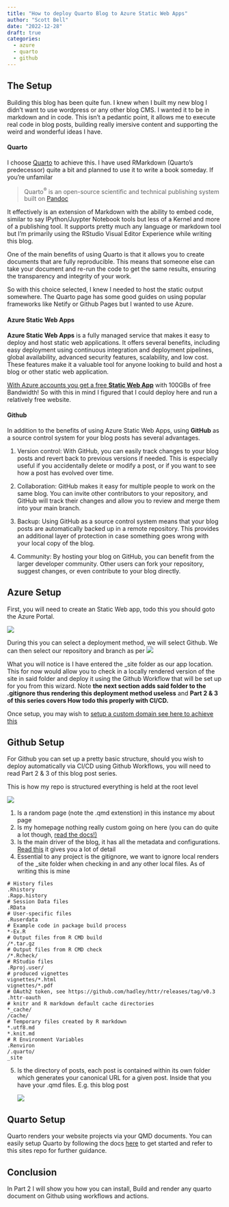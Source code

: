 ---
title: "How to deploy Quarto Blog to Azure Static Web Apps"
author: "Scott Bell"
date: "2022-12-28"
draft: true
categories: 
  - azure
  - quarto 
  - github 
---

## The Setup

Building this blog has been quite fun. I knew when I built my new blog I didn't want to use wordpress or any other blog CMS. I wanted it to be in markdown and in code. This isn't a pedantic point, it allows me to execute real code in blog posts, building really imersive content and supporting the weird and wonderful ideas I have.

#### Quarto

I choose [Quarto](https://quarto.org/) to achieve this. I have used RMarkdown (Quarto's predecessor) quite a bit and planned to use it to write a book someday. If you're unfamilar

> Quarto^®^ is an open-source scientific and technical publishing system built on [Pandoc](https://pandoc.org/)

It effectively is an extension of Markdown with the ability to embed code, similar to say IPython/Juypter Notebook tools but less of a Kernel and more of a publishing tool. It supports pretty much any language or markdown tool but I'm primarily using the RStudio Visual Editor Experience while writing this blog.

One of the main benefits of using Quarto is that it allows you to create documents that are fully reproducible. This means that someone else can take your document and re-run the code to get the same results, ensuring the transparency and integrity of your work.

So with this choice selected, I knew I needed to host the static output somewhere. The Quarto page has some good guides on using popular frameworks like Netify or Github Pages but I wanted to use Azure.

#### Azure Static Web Apps

**Azure Static Web Apps** is a fully managed service that makes it easy to deploy and host static web applications. It offers several benefits, including easy deployment using continuous integration and deployment pipelines, global availability, advanced security features, scalability, and low cost. These features make it a valuable tool for anyone looking to build and host a blog or other static web application.

[With Azure accounts you get a free **Static Web App**](https://azure.microsoft.com/en-us/pricing/details/app-service/static/) with 100GBs of free Bandwidth! So with this in mind I figured that I could deploy here and run a relatively free website.

#### Github 

In addition to the benefits of using Azure Static Web Apps, using **GitHub** as a source control system for your blog posts has several advantages.

1.  Version control: With GitHub, you can easily track changes to your blog posts and revert back to previous versions if needed. This is especially useful if you accidentally delete or modify a post, or if you want to see how a post has evolved over time.

2.  Collaboration: GitHub makes it easy for multiple people to work on the same blog. You can invite other contributors to your repository, and GitHub will track their changes and allow you to review and merge them into your main branch.

3.  Backup: Using GitHub as a source control system means that your blog posts are automatically backed up in a remote repository. This provides an additional layer of protection in case something goes wrong with your local copy of the blog.

4.  Community: By hosting your blog on GitHub, you can benefit from the larger developer community. Other users can fork your repository, suggest changes, or even contribute to your blog directly.

## Azure Setup

First, you will need to create an Static Web app, todo this you should goto the Azure Portal.

![](images/image-1397966711.png)

During this you can select a deployment method, we will select Github. We can then select our repository and branch as per ![](images/image-1158990656.png)

What you will notice is I have entered the \_site folder as our app location. This for now would allow you to check in a locally rendered version of the site in said folder and deploy it using the Github Workflow that will be set up for you from this wizard. Note **the next section adds said folder to the .gitignore thus rendering this deployment method useless** and **Part 2 & 3 of this series covers How todo this properly with CI/CD.**

Once setup, you may wish to [setup a custom domain see here to achieve this](https://learn.microsoft.com/en-us/azure/static-web-apps/custom-domain)

## Github Setup

For Github you can set up a pretty basic structure, should you wish to deploy automatically via CI/CD using Github Workflows, you will need to read Part 2 & 3 of this blog post series.

This is how my repo is structured everything is held at the root level

![](images/image-1401196244.png)

1.  Is a random page (note the .qmd extenstion) in this instance my about page
2.  Is my homepage nothing really custom going on here (you can do quite a lot though, [read the docs!)](https://quarto.org/docs/websites/)
3.  Is the main driver of the blog, it has all the metadata and configurations. [Read this](https://quarto.org/docs/websites/#config-file) it gives you a lot of detail
4.  Essential to any project is the gitignore, we want to ignore local renders of the \_site folder when checking in and any other local files. As of writing this is mine

``` .gitignore
# History files
.Rhistory
.Rapp.history
# Session Data files
.RData
# User-specific files
.Ruserdata
# Example code in package build process
*-Ex.R
# Output files from R CMD build
/*.tar.gz
# Output files from R CMD check
/*.Rcheck/
# RStudio files
.Rproj.user/
# produced vignettes
vignettes/*.html
vignettes/*.pdf
# OAuth2 token, see https://github.com/hadley/httr/releases/tag/v0.3
.httr-oauth
# knitr and R markdown default cache directories
*_cache/
/cache/
# Temporary files created by R markdown
*.utf8.md
*.knit.md
# R Environment Variables
.Renviron
/.quarto/
_site
```

5.  Is the directory of posts, each post is contained within its own folder which generates your canonical URL for a given post. Inside that you have your .qmd files. E.g. this blog post

    ![](images/image-226580347.png)

## Quarto Setup

Quarto renders your website projects via your QMD documents. You can easily setup Quarto by following the docs [here](https://quarto.org/docs/websites/#quick-start) to get started and refer to this sites repo for further guidance.

## Conclusion

In Part 2 I will show you how you can install, Build and render any quarto document on Github using workflows and actions.

## 
